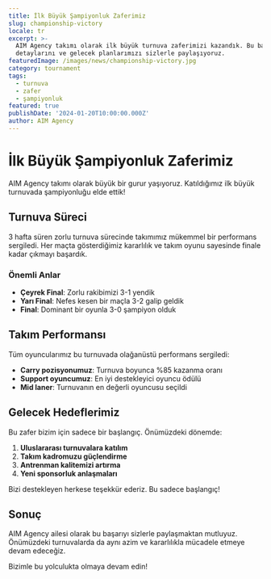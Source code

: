 ```yaml
---
title: İlk Büyük Şampiyonluk Zaferimiz
slug: championship-victory
locale: tr
excerpt: >-
  AIM Agency takımı olarak ilk büyük turnuva zaferimizi kazandık. Bu başarının
  detaylarını ve gelecek planlarımızı sizlerle paylaşıyoruz.
featuredImage: /images/news/championship-victory.jpg
category: tournament
tags:
  - turnuva
  - zafer
  - şampiyonluk
featured: true
publishDate: '2024-01-20T10:00:00.000Z'
author: AIM Agency
---
```



# İlk Büyük Şampiyonluk Zaferimiz

AIM Agency takımı olarak büyük bir gurur yaşıyoruz. Katıldığımız ilk büyük turnuvada şampiyonluğu elde ettik!

## Turnuva Süreci

3 hafta süren zorlu turnuva sürecinde takımımız mükemmel bir performans sergiledi. Her maçta gösterdiğimiz kararlılık ve takım oyunu sayesinde finale kadar çıkmayı başardık.

### Önemli Anlar

- **Çeyrek Final**: Zorlu rakibimizi 3-1 yendik
- **Yarı Final**: Nefes kesen bir maçla 3-2 galip geldik  
- **Final**: Dominant bir oyunla 3-0 şampiyon olduk

## Takım Performansı

Tüm oyuncularımız bu turnuvada olağanüstü performans sergiledi:

- **Carry pozisyonumuz**: Turnuva boyunca %85 kazanma oranı
- **Support oyuncumuz**: En iyi destekleyici oyuncu ödülü
- **Mid laner**: Turnuvanın en değerli oyuncusu seçildi

## Gelecek Hedeflerimiz

Bu zafer bizim için sadece bir başlangıç. Önümüzdeki dönemde:

1. **Uluslararası turnuvalara katılım**
2. **Takım kadromuzu güçlendirme**
3. **Antrenman kalitemizi artırma**
4. **Yeni sponsorluk anlaşmaları**

Bizi destekleyen herkese teşekkür ederiz. Bu sadece başlangıç!

## Sonuç

AIM Agency ailesi olarak bu başarıyı sizlerle paylaşmaktan mutluyuz. Önümüzdeki turnuvalarda da aynı azim ve kararlılıkla mücadele etmeye devam edeceğiz.

Bizimle bu yolculukta olmaya devam edin!

